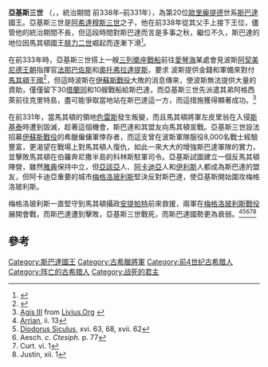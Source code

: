 '''亞基斯三世''' （{{lang-grc|Ἄγις}}，{{bd|？||前331年}}，統治期間 前338年–前331年），為第20位[[歐里龐提德|歐里龐提德]]世系[[斯巴達|斯巴達]]國王。亞基斯三世是[[阿希達穆斯三世|阿希達穆斯三世]]之子，他在前338年從其父手上接下王位，儘管他的統治期間不長，但這段時間對斯巴達而言是多事之秋，繼位不久，斯巴達的地位因馬其頓國王[[腓力二世_(馬其頓)|腓力二世]]崛起而逐漸下滑<ref name="OCD">{{Citation  | last = Bosworth  | first = Albert Brian  | author-link =   | contribution = Agis III  | editor-last = Hornblower  | editor-first = Simon  | title = [[Oxford_Classical_Dictionary|Oxford Classical Dictionary]]  | volume =   | pages =   | publisher = [[Oxford_University_Press|Oxford University Press]]  | place = Oxford  | year = 1996  | contribution-url =  }}</ref>。

在前333年時，亞基斯三世搭上一艘[[三列槳座戰船|三列槳座戰船]]前往[[愛琴海|愛琴海]]某處會見波斯[[阿契美尼德王朝|阿契美尼德王朝]]指揮官[[法那巴佐斯|法那巴佐斯]]和[[奧托弗拉達提斯|奧托弗拉達提斯]]，要求
波斯提供金錢和軍備來對付[[馬其頓王國|馬其頓王國]]<ref name="DGRBM">{{Citation  | last = Mason  | first = Charles Peter  | author-link =   | contribution = Agis (3)  | editor-last = Smith  | editor-first = William  | title = [[Dictionary_of_Greek_and_Roman_Biography_and_Mythology|Dictionary of Greek and Roman Biography and Mythology]]  | volume = 1  | pages = 72–73  | publisher = [[Little,_Brown_and_Company|Little, Brown and Company]]  | place = Boston  | year = 1867  | contribution-url = http://www.ancientlibrary.com/smith-bio/0081.html  | accessdate = 2009-09-21  | archive-date = 2008-05-04  | archive-url = https://web.archive.org/web/20080504214324/http://www.ancientlibrary.com/smith-bio/0081.html  | dead-url = no  }}</ref>，但這時波斯在[[伊蘇斯戰役|伊蘇斯戰役]]大敗的消息傳來，使波斯無法提供大量的資助，僅僅留下30[[塔蘭同|塔蘭同]]和10艘戰船給斯巴達，而亞基斯三世先派遣其弟阿格西萊前往克里特島，盡可能爭取當地站在斯巴達這一方，而這措施獲得顯著成功。<ref name="livius">[http://www.livius.org/ag-ai/agis/agis_iii.html Agis III] {{Wayback|url=http://www.livius.org/ag-ai/agis/agis_iii.html |date=20130508045716 }} from [http://www.livius.org Livius.Org] {{Wayback|url=http://www.livius.org/ |date=20080920005517 }}</ref>

在前331年，當馬其頓的領地[[色雷斯|色雷斯]]發生叛變，而且馬其頓將軍左皮里翁在入侵[[斯基泰|斯基泰]]時遭到毀滅，趁著這個機會，斯巴達和其盟友向馬其頓宣戰。亞基斯三世設法招募[[伊蘇斯戰役|伊蘇斯戰役]]的希臘僱傭軍倖存者，而這支曾在波斯軍隊服役8,000名戰士經驗豐富，更渴望在戰場上對馬其頓人復仇，如此一來大大的增強斯巴達軍隊的實力，並擊敗馬其頓在伯羅奔尼撒半島的科林斯駐軍司令。亞基斯試圖建立一個反馬其頓陣營，雖然[[雅典|雅典]]保持中立，但[[亞該亞|亞該亞]]人、[[阿卡迪亞|阿卡迪亞]]人和[[伊利斯|伊利斯]]人都成為斯巴達的盟友，但阿卡迪亞重要的城市[[梅格洛玻利斯|梅格洛玻利斯]]堅決反對斯巴達，使亞基斯開始圍攻梅格洛玻利斯。

梅格洛玻利斯一直堅守到馬其頓攝政[[安提帕特|安提帕特]]前來救援，兩軍在[[梅格洛玻利斯戰役|梅格洛玻利斯戰役]]展開會戰，而斯巴達遭到擊敗，亞基斯三世戰死，而斯巴達國勢更為衰弱。<ref>[[Arrian|Arrian]], ii. 13</ref><ref>[[Diodorus_Siculus|Diodorus Siculus]], xvi. 63, 68, xvii. 62</ref><ref>Aesch. ''c. Ctesiph.'' p. 77</ref><ref>Curt. vi. 1</ref><ref>Justin, xii. 1</ref>

== 參考 ==
{{reflist}}


{{start box}}
{{succession box|title=[[斯巴達國王列表#歐里龐提德世系|斯巴達國王的歐里龐提德世系]]|before=[[阿希達穆斯三世|阿希達穆斯三世]]|after=[[歐達米達斯一世|歐達米達斯一世]]|years=338 BC– 331 BC }}
{{end box}}

{{Authority control}}
[[Category:斯巴達國王|Category:斯巴達國王]]
[[Category:古希臘將軍|Category:古希臘將軍]]
[[Category:前4世纪古希腊人|Category:前4世纪古希腊人]]
[[Category:阵亡的古希腊人|Category:阵亡的古希腊人]]
[[Category:战死的君主|Category:战死的君主]]